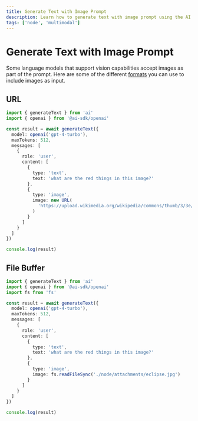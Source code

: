 ```yaml
---
title: Generate Text with Image Prompt
description: Learn how to generate text with image prompt using the AI SDK and Node
tags: ['node', 'multimodal']
---
```


# Generate Text with Image Prompt

Some language models that support vision capabilities accept images as part of the prompt. Here are some of the different [formats](/docs/reference/ai-sdk-core/generate-text#content-image) you can use to include images as input.

## URL

```ts file='index.ts'
import { generateText } from 'ai'
import { openai } from '@ai-sdk/openai'

const result = await generateText({
  model: openai('gpt-4-turbo'),
  maxTokens: 512,
  messages: [
    {
      role: 'user',
      content: [
        {
          type: 'text',
          text: 'what are the red things in this image?'
        },
        {
          type: 'image',
          image: new URL(
            'https://upload.wikimedia.org/wikipedia/commons/thumb/3/3e/2024_Solar_Eclipse_Prominences.jpg/720px-2024_Solar_Eclipse_Prominences.jpg'
          )
        }
      ]
    }
  ]
})

console.log(result)
```

## File Buffer

```ts file='index.ts'
import { generateText } from 'ai'
import { openai } from '@ai-sdk/openai'
import fs from 'fs'

const result = await generateText({
  model: openai('gpt-4-turbo'),
  maxTokens: 512,
  messages: [
    {
      role: 'user',
      content: [
        {
          type: 'text',
          text: 'what are the red things in this image?'
        },
        {
          type: 'image',
          image: fs.readFileSync('./node/attachments/eclipse.jpg')
        }
      ]
    }
  ]
})

console.log(result)
```

